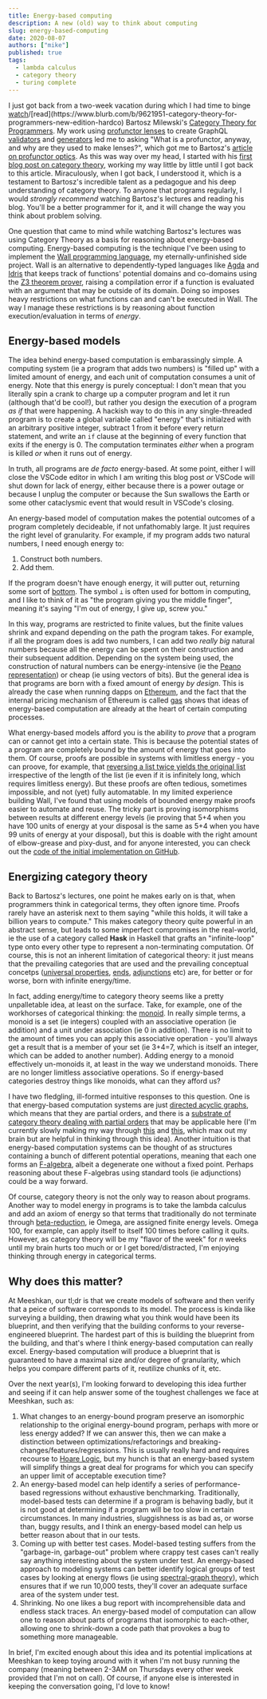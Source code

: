 ```yaml
---
title: Energy-based computing
description: A new (old) way to think about computing
slug: energy-based-computing
date: 2020-08-07
authors: ["mike"]
published: true
tags:
  - lambda calculus
  - category theory
  - turing complete
---
```


I just got back from a two-week vacation during which I had time to binge [watch](https://www.youtube.com/watch?v=I8LbkfSSR58&list=PLbgaMIhjbmEnaH_LTkxLI7FMa2HsnawM_)/[read](https://www.blurb.com/b/9621951-category-theory-for-programmers-new-edition-hardco) Bartosz Milewski's [Category Theory for Programmers](https://bartoszmilewski.com/2014/10/28/category-theory-for-programmers-the-preface/).  My work using [profunctor lenses](https://github.com/purescript-contrib/purescript-profunctor-lenses) to create GraphQL [validators](https://github.com/meeshkan/purescript-graphql-validator) and [generators](https://github.com/meeshkan/purescript-graphql-gen) led me to asking "What is a profunctor, anyway, and why are they used to make lenses?", which got me to Bartosz's [article on profunctor optics](https://bartoszmilewski.com/2017/07/07/profunctor-optics-the-categorical-view/).  As this was way over my head, I started with his [first blog post on category theory](https://bartoszmilewski.com/2014/11/04/category-the-essence-of-composition/), working my way little by little until I got back to this article.  Miraculously, when I got back, I understood it, which is a testament to Bartosz's incredible talent as a pedagogue and his deep understanding of category theory.  To anyone that programs regularly, I would _strongly recommend_ watching Bartosz's lectures and reading his blog.  You'll be a better programmer for it, and it will change the way you think about problem solving.

One question that came to mind while watching Bartosz's lectures was using Category Theory as a basis for reasoning about energy-based computing.  Energy-based computing is the technique I've been using to implement the [Wall programming language](https://wall-lang.netlify.app/), my eternally-unfinished side project.  Wall is an alternative to dependently-typed languages like [Agda](https://wiki.portal.chalmers.se/agda/pmwiki.php) and [Idris](https://www.idris-lang.org/) that keeps track of functions' potential domains and co-domains using the [Z3 theorem prover](https://github.com/Z3Prover/z3), raising a compilation error if a function is evaluated with an argument that may be outside of its domain.  Doing so imposes heavy restrictions on what functions can and can't be executed in Wall.  The way I manage these restrictions is by reasoning about function execution/evaluation in terms of _energy_.

## Energy-based models

The idea behind energy-based computation is embarassingly simple.  A computing system (ie a program that adds two numbers) is "filled up" with a limited amount of energy, and each unit of computation consumes a unit of energy.  Note that this energy is purely conceptual: I don't mean that you literally spin a crank to charge up a computer program and let it run (although that'd be cool!), but rather you design the execution of a program _as if_ that were happening.  A hackish way to do this in any single-threaded program is to create a global variable called "energy" that's initialzed with an arbitrary positive integer, subtract 1 from it before every return statement, and write an `if` clause at the beginning of every function that exits if the energy is 0.  The computation terminates _either_ when a program is killed _or_ when it runs out of energy.

In truth, all programs are _de facto_ energy-based.  At some point, either I will close the VSCode editor in which I am writing this blog post _or_ VSCode will shut down for lack of energy, either because there is a power outage or because I unplug the computer or because the Sun swallows the Earth or some other cataclysmic event that would result in VSCode's closing.

An energy-based model of computation makes the potential outcomes of a program completely decideable, if not unfathomably large.  It just requires the right level of granularity.  For example, if my program adds two natural numbers, I need enough energy to:

1. Construct both numbers.
2. Add them.

If the program doesn't have enough energy, it will putter out, returning some sort of [bottom](https://en.wikipedia.org/wiki/Bottom_type).  The symbol `⊥` is often used for bottom in computing, and I like to think of it as "the program giving you the middle finger", meaning it's saying "I'm out of energy, I give up, screw you."

In this way, programs are restricted to finite values, but the finite values shrink and expand depending on the path the program takes.  For example, if all the program does is add two numbers, I can add two _really big_ natural numbers because all the energy can be spent on their construction and their subsequent addition.  Depending on the system being used, the construction of natural numbers can be energy-intensive (ie the [Peano representation](https://en.wikipedia.org/wiki/Peano_axioms)) or cheap (ie using vectors of bits).  But the general idea is that programs are born with a fixed amount of energy _by design_.  This is already the case when running dapps on [Ethereum](https://ethereum.org/en/), and the fact that the internal pricing mechanism of Ethereum is called [gas](https://www.investopedia.com/terms/g/gas-ethereum.asp) shows that ideas of energy-based computation are already at the heart of certain computing processes.

What energy-based models afford you is the ability to _prove_ that a program can or cannot get into a certain state.  This is because the potential states of a program are completely bound by the amount of energy that goes into them.  Of course, proofs are possible in systems with limitless energy - you can proove, for example, that [reversing a list twice yields the original list](https://softwarefoundations.cis.upenn.edu/current/lf-current/Lists.html) irrespective of the length of the list (ie even if it is infinitely long, which requires limitless energy).  But these proofs are often tedious, sometimes impossible, and not (yet) fully automatable.  In my limited experience building Wall, I've found that using models of bounded energy make proofs easier to automate and reuse.  The tricky part is proving isomorphisms between results at different energy levels (ie proving that 5+4 when you have 100 units of energy at your disposal is the same as 5+4 when you have 99 units of energy at your disposal), but this is doable with the right amount of elbow-grease and pixy-dust, and for anyone interested, you can check out the [code of the initial implementation on GitHub](https://github.com/mikesol/wall/tree/wall).

## Energizing category theory

Back to Bartosz's lectures, one point he makes early on is that, when programmers think in categorical terms, they often ignore time.  Proofs rarely have an asterisk next to them saying "while this holds, it will take a billion years to compute."  This makes category theory quite powerful in an abstract sense, but leads to some imperfect compromises in the real-world, ie the use of a category called **Hask** in Haskell that grafts an "infinite-loop" type onto every other type to represent a non-terminating computation.  Of course, this is not an inherent limitation of categorical theory: it just means that the prevailing categories that are used and the prevailing conceptual concetps ([universal properties](https://en.wikipedia.org/wiki/Universal_property), [ends](https://en.wikipedia.org/wiki/End_(category_theory)), [adjunctions](https://en.wikipedia.org/wiki/Adjoint_functors) etc) are, for better or for worse, born with infinite energy/time.

In fact, adding energy/time to category theory seems like a pretty unpalletable idea, at least on the surface.  Take, for example, one of the workhorses of categorical thinking: the [monoid](https://en.wikipedia.org/wiki/Monoid_(category_theory)).  In really simple terms, a monoid is a set (ie integers) coupled with an associative operation (ie addition) and a unit under association (ie 0 in addition).  There is no limit to the amount of times you can apply this associative operation - you'll always get a result that is a member of your set (ie 3+4=7, which is itself an integer, which can be added to another number).  Adding energy to a monoid effectively un-monoids it, at least in the way we understand monoids.  There are no longer limitless associative operations.  So if energy-based categories destroy things like monoids, what can they afford us?

I have two fledgling, ill-formed intuitive responses to this question.  One is that energy-based computation systems are just [directed acyclic graphs](https://en.wikipedia.org/wiki/Directed_acyclic_graph), which means that they are partial orders, and there is a [substrate of category theory dealing with partial orders](https://en.wikipedia.org/wiki/Order_theory#Category_theory) that may be applicable here (I'm currently slowly making my way through [this](https://link.springer.com/chapter/10.1007/BFb0026983) and [this](https://link.springer.com/chapter/10.1007/978-3-642-38164-5_4), which max out my brain but are helpful in thinking through this idea).  Another intuition is that energy-based computation systems can be thought of as structures containing a bunch of different potential operations, meaning that each one forms an [F-algebra](https://en.wikipedia.org/wiki/F-algebra), albeit a degenerate one without a fixed point.  Perhaps reasoning about these F-algebras using standard tools (ie adjunctions) could be a way forward.

Of course, category theory is not the only way to reason about programs.  Another way to model energy in programs is to take the lambda calculus and add an axiom of energy so that terms that traditionally do not terminate through [beta-reduction](https://en.wikipedia.org/wiki/Lambda_calculus#.CE.B2-reduction), ie Omega, are assigned finite energy levels.  Omega 100, for example, can apply itself to itself 100 times before calling it quits.  However, as category theory will be my "flavor of the week" for _n_ weeks until my brain hurts too much or or I get bored/distracted, I'm enjoying thinking through energy in categorical terms.

## Why does this matter?

At Meeshkan, our tl;dr is that we create models of software and then verify that a peice of software corresponds to its model.  The process is kinda like surveying a building, then drawing what you think would have been its blueprint, and then verifying that the building conforms to your reverse-engineered blueprint.  The hardest part of this is building the blueprint from the building, and that's where I think energy-based computation can really excel.  Energy-based computation will produce a blueprint that is guaranteed to have a maximal size and/or degree of granularity, which helps you compare different parts of it, reutilize chunks of it, etc.

Over the next year(s), I'm looking forward to developing this idea further and seeing if it can help answer some of the toughest challenges we face at Meeshkan, such as:

1. What changes to an energy-bound program preserve an isomorphic relationship to the original energy-bound program, perhaps with more or less energy added?  If we can answer this, then we can make a distinction between optimizations/refactorings and breaking-changes/features/regressions.  This is usually really hard and requires recourse to [Hoare Logic](https://en.wikipedia.org/wiki/Hoare_logic), but my hunch is that an energy-based system will simplify things a great deal for programs for which you can specify an upper limit of acceptable execution time?
1. An energy-based model can help identify a series of performance-based regressions without exhaustive benchmarking.  Traditionally, model-based tests can determine if a program is behaving badly, but it is not good at determining if a program will be too slow in certain circumstances.  In many industries, sluggishness is as bad as, or worse than, buggy results, and I think an energy-based model can help us better reason about that in our tests.
1. Coming up with better test cases.  Model-based testing suffers from the "garbage-in, garbage-out" problem where crappy test cases can't really say anything interesting about the system under test.  An energy-based approach to modeling systems can better identify logical groups of test cases by looking at energy flows (ie using [spectral-graph theory](https://en.wikipedia.org/wiki/Spectral_graph_theory)), which ensures that if we run 10,000 tests, they'll cover an adequate surface area of the system under test.
1. Shrinking.  No one likes a bug report with incomprehensible data and endless stack traces.  An energy-based model of computation can allow one to reason about parts of programs that isomorphic to each-other, allowing one to shrink-down a code path that provokes a bug to something more manageable.

In brief, I'm excited enough about this idea and its potential implications at Meeshkan to keep toying around with it when I'm not busy running the company (meaning between 2-3AM on Thursdays every other week provided that I'm not on call).  Of course, if anyone else is interested in keeping the conversation going, I'd love to know!